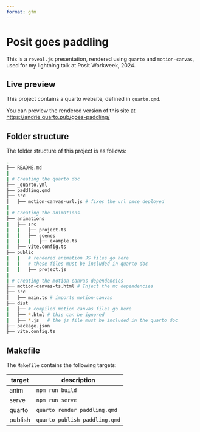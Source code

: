 ```yaml
---
format: gfm
---
```


# Posit goes paddling

This is a `reveal.js` presentation, rendered using `quarto` and `motion-canvas`, used for my lightning talk at Posit Workweek, 2024.


## Live preview

This project contains a quarto website, defined in `quarto.qmd`.

You can preview the rendered version of this site at <https://andrie.quarto.pub/goes-paddling/>

## Folder structure

The folder structure of this project is as follows:

``` bash
.
├── README.md
|
| # Creating the quarto doc
├── _quarto.yml
├── paddling.qmd
├── src
│   ├── motion-canvas-url.js # fixes the url once deployed
|
| # Creating the animations
├── animations
|   ├── src
|   |   ├── project.ts
|   |   ├── scenes
|   |   |   ├── example.ts
|   ├── vite.config.ts
├── public
|   |   # rendered animation JS files go here
|   |   # these files must be included in quarto doc
|   |   ├── project.js
|
| # Creating the motion-canvas dependencies
├── motion-canvas-ts.html # Inject the mc dependencies
├── src
│   ├── main.ts # imports motion-canvas
├── dist
|   ├── # compiled motion canvas files go here
|   ├── *.html # this can be ignored
|   ├── *.js   # the js file must be included in the quarto doc
├── package.json
├── vite.config.ts
```

## Makefile

The `Makefile` contains the following targets:

target  | description
--------|------------
anim    | `npm run build`
serve   | `npm run serve`
quarto  | `quarto render paddling.qmd`
publish | `quarto publish paddling.qmd`

